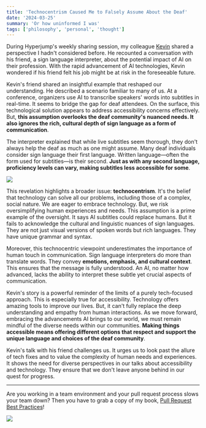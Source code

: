 ```yaml
---
title: 'Technocentrism Caused Me to Falsely Assume About the Deaf'
date: '2024-03-25'
summary: 'Or how uninformed I was'
tags: ['philosophy', 'personal', 'thought']
---
```


During Hyperjump's weekly sharing session, my colleague [Kevin](https://twitter.com/kvnhermawan) shared a perspective I hadn't considered before. He recounted a conversation with his friend, a sign language interpreter, about the potential impact of AI on their profession. With the rapid advancement of AI technologies, Kevin wondered if his friend felt his job might be at risk in the foreseeable future.

Kevin's friend shared an insightful example that reshaped our understanding. He described a scenario familiar to many of us. At a conference, organizers use AI to transcribe speakers' words into subtitles in real-time. It seems to bridge the gap for deaf attendees. On the surface, this technological solution appears to address accessibility concerns effectively. But, **this assumption overlooks the deaf community's nuanced needs. It also ignores the rich, cultural depth of sign language as a form of communication**.

The interpreter explained that while live subtitles seem thorough, they don't always help the deaf as much as one might assume. Many deaf individuals consider sign language their first language. Written language—often the form used for subtitles—is their second. **Just as with any second language, proficiency levels can vary, making subtitles less accessible for some**.

![](/static/images/articles/sign-language.webp)

This revelation highlights a broader issue: **technocentrism**. It's the belief that technology can solve all our problems, including those of a complex, social nature. We are eager to embrace technology. But, we risk oversimplifying human experiences and needs. This assumption is a prime example of the oversight. It says AI subtitles could replace humans. But it fails to acknowledge the cultural and linguistic nuances of sign languages. They are not just visual versions of spoken words but rich languages. They have unique grammar and syntax.

Moreover, this technocentric viewpoint underestimates the importance of human touch in communication. Sign language interpreters do more than translate words. They convey **emotions, emphasis, and cultural context**. This ensures that the message is fully understood. An AI, no matter how advanced, lacks the ability to interpret these subtle yet crucial aspects of communication.

Kevin's story is a powerful reminder of the limits of a purely tech-focused approach. This is especially true for accessibility. Technology offers amazing tools to improve our lives. But, it can't fully replace the deep understanding and empathy from human interactions. As we move forward, embracing the advancements AI brings to our world, we must remain mindful of the diverse needs within our communities. **Making things accessible means offering different options that respect and support the unique language and choices of the deaf community**.

Kevin's talk with his friend challenges us. It urges us to look past the allure of tech fixes and to value the complexity of human needs and experiences. It shows the need for diverse perspectives in our talks about accessibility and technology. They ensure that we don't leave anyone behind in our quest for progress.

---

Are you working in a team environment and your pull request process slows your team down? Then you have to grab a copy of my book, [Pull Request Best Practices](https://pr.nico.fyi)!

![](/static/images/articles/pull-request-best-practices.png)

